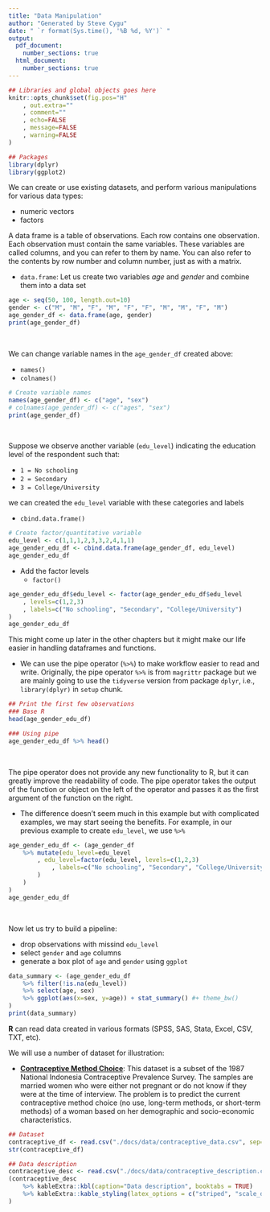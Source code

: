 ```yaml
---
title: "Data Manipulation"
author: "Generated by Steve Cygu"
date: " `r format(Sys.time(), '%B %d, %Y')` "
output:
  pdf_document:
    number_sections: true
  html_document:
    number_sections: true
---
```


\newpage
\tableofcontents
\newpage

```r
## Libraries and global objects goes here
knitr::opts_chunk$set(fig.pos="H"
	, out.extra=""
	, comment=""
	, echo=FALSE
	, message=FALSE
	, warning=FALSE
)

## Packages
library(dplyr)
library(ggplot2)
```

\section{Summary}

We can create or use existing datasets, and perform various manipulations for various data types:

- numeric vectors
- factors

\section{Data sets}

A data frame is a table of observations. Each row contains one observation. Each observation must contain the same variables. These variables are called columns, and you can refer to them by name. You can also refer to the contents by row number and column number, just as with a matrix.

\subsection{Creating datasets}

- `data.frame`: Let us create two variables _age_ and _gender_ and combine them into a data set

```r
age <- seq(50, 100, length.out=10)
gender <- c("M", "M", "F", "M", "F", "F", "M", "M", "F", "M")
age_gender_df <- data.frame(age, gender)
print(age_gender_df)
```

<br>

We can change variable names in the `age_gender_df` created above:

- `names()`
- `colnames()`


```r
# Create variable names
names(age_gender_df) <- c("age", "sex")
# colnames(age_gender_df) <- c("ages", "sex")
print(age_gender_df)
```

<br>

Suppose we observe another variable (`edu_level`) indicating the education level of the respondent such that:

- `1 = No schooling`
- `2 = Secondary`
- `3 = College/University`

we can created the `edu_level` variable with these categories and labels

- `cbind.data.frame()`

```r
# Create factor/quantitative variable
edu_level <- c(1,1,1,2,3,3,2,4,1,1)
age_gender_edu_df <- cbind.data.frame(age_gender_df, edu_level)
age_gender_edu_df
```

- Add the factor levels
	- `factor()`

```r
age_gender_edu_df$edu_level <- factor(age_gender_edu_df$edu_level
	, levels=c(1,2,3)
	, labels=c("No schooling", "Secondary", "College/University")
)
age_gender_edu_df
```


\subsection{Creating pipelines}

This might come up later in the other chapters but it might make our life easier in handling dataframes and functions. 

- We can use the pipe operator (`%>%`) to make workflow easier to read and write. Originally, the pipe operator `%>%` is from `magrittr` package but we are mainly going to use the `tidyverse` version from package `dplyr`, i.e., `library(dplyr)` in `setup` chunk.


```r
## Print the first few observations
### Base R
head(age_gender_edu_df)

### Using pipe
age_gender_edu_df %>% head()
```

<br>

The pipe operator does not provide any new functionality to R, but it can greatly improve the readability of code. The pipe operator takes the output of the function or object on the left of the operator and passes it as the first argument of the function on the right.

- The difference doesn't seem much in this example but with complicated examples, we may start seeing the benefits. For example, in our previous example to create `edu_level`, we use `%>%`

```r
age_gender_edu_df <- (age_gender_df
	%>% mutate(edu_level=edu_level
		, edu_level=factor(edu_level, levels=c(1,2,3)
			, labels=c("No schooling", "Secondary", "College/University")
		)
	)
)
age_gender_edu_df
```

<br>

Now let us try to build a pipeline:

- drop observations with missind `edu_level`
- select `gender` and `age` columns
- generate a box plot of `age` and `gender` using `ggplot`


```r
data_summary <- (age_gender_edu_df
	%>% filter(!is.na(edu_level))
	%>% select(age, sex)
	%>% ggplot(aes(x=sex, y=age)) + stat_summary() #+ theme_bw()
)
print(data_summary)
```

\subsection{Reading data from other sources}

**R** can read data created in various formats (SPSS, SAS, Stata, Excel, CSV, TXT, etc).

We will use a number of dataset for illustration:

- **[Contraceptive Method Choice](https://archive.ics.uci.edu/ml/datasets/Contraceptive+Method+Choice)**: This dataset is a subset of the 1987 National Indonesia Contraceptive Prevalence Survey. The samples are married women who were either not pregnant or do not know if they were at the time of interview. The problem is to predict the current contraceptive method choice (no use, long-term methods, or short-term methods) of a woman based on her demographic and socio-economic characteristics.

\subsubsection{CSV and Tab-delimited files}



```r
## Dataset
contraceptive_df <- read.csv("./docs/data/contraceptive_data.csv", sep=",", header=TRUE)
str(contraceptive_df)

## Data description
contraceptive_desc <- read.csv("./docs/data/contraceptive_description.csv", sep=",", header=TRUE)
(contraceptive_desc
	%>% kableExtra::kbl(caption="Data description", booktabs = TRUE)
	%>% kableExtra::kable_styling(latex_options = c("striped", "scale_down", "HOLD_position"))
)
```

